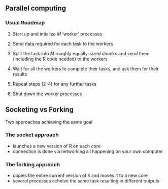 ## Parallel computing

### Usual Roadmap

  (1) Start up and intialize  $M$ ‘worker’ processes 
  
  (2) Send data required for each task to the workers 
  
  (3) Split the task into $M$ roughly equally-sized chunks and send them (including the R code needed) to the workers 
  
  (4) Wait for all the workers to complete their tasks, and ask them for their results 
  
  (5) Repeat steps (2–4) for any further tasks 
  
  (6) Shut down the worker processes

## Socketing vs Forking

Two approaches achieving the same goal 

### The socket approach 

  - launches a new version of R on each core 
  - connection is done via networking all happening on your own computer

### The forking approach

  - copies the entire current version of `R` and moves it to a new core
  - several processes acheive the same task resulting in different outputs

\rsa \emphase{ Forking is only possible on Unix systems (Linux, Mac OS)}


<!-- TODO: Add solution proposed by future (more general) and others popuolar approaches -->

